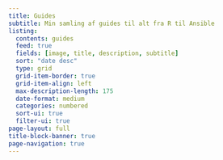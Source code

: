 ```yaml
---
title: Guides
subtitle: Min samling af guides til alt fra R til Ansible
listing:
  contents: guides
  feed: true
  fields: [image, title, description, subtitle]
  sort: "date desc"
  type: grid
  grid-item-border: true
  grid-item-align: left
  max-description-length: 175
  date-format: medium
  categories: numbered
  sort-ui: true
  filter-ui: true
page-layout: full
title-block-banner: true
page-navigation: true
---
```


